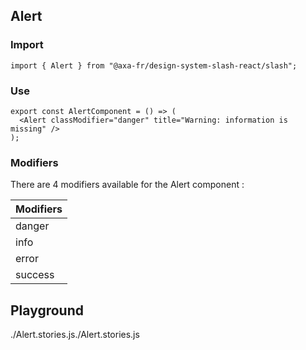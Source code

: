 
<Meta of={AlertStories} />

## Alert

### Import

```tsx title="test.js"
import { Alert } from "@axa-fr/design-system-slash-react/slash";
```

### Use

```tsx title="test.js"
export const AlertComponent = () => (
  <Alert classModifier="danger" title="Warning: information is missing" />
);
```

### Modifiers

There are 4 modifiers available for the Alert component :

<table style={{ width: "100%" }}>
  <thead>
    <tr>
      <th>Modifiers</th>
    </tr>
  </thead>
  <tbody>
    <tr>
      <td>danger</td>
    </tr>
    <tr>
      <td>info</td>
    </tr>
    <tr>
      <td>error</td>
    </tr>
    <tr>
      <td>success</td>
    </tr>
  </tbody>
</table>

## Playground

<Canvas of={AlertStories.Default} />

<Controls of={AlertStories.Default} />
./Alert.stories.js./Alert.stories.js

